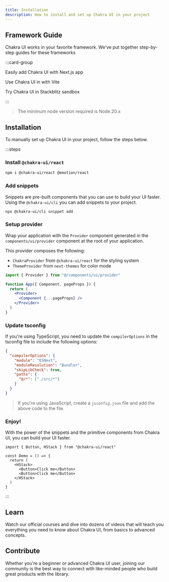 ```yaml
---
title: Installation
description: How to install and set up Chakra UI in your project
---
```


## Framework Guide

Chakra UI works in your favorite framework. We've put together step-by-step
guides for these frameworks

:::card-group

<Card title="Next.js" href="/docs/get-started/frameworks/next-app" icon="nextjs">

Easily add Chakra UI with Next.js app

</Card>

<Card title="Vite" href="/docs/get-started/frameworks/vite" icon="vite">

Use Chakra UI in with Vite

</Card>

<Card title="Stackblitz" href="https://stackblitz.com/edit/chakra-ui-v3" icon="stackblitz">

Try Chakra UI in Stackblitz sandbox

</Card>

:::

> The minimum node version required is Node.20.x

## Installation

To manually set up Chakra UI in your project, follow the steps below.

:::steps

### Install `@chakra-ui/react`

```bash
npm i @chakra-ui/react @emotion/react
```

### Add snippets

Snippets are pre-built components that you can use to build your UI faster.
Using the `@chakra-ui/cli` you can add snippets to your project.

```bash
npx @chakra-ui/cli snippet add
```

### Setup provider

Wrap your application with the `Provider` component generated in the
`components/ui/provider` component at the root of your application.

This provider composes the following:

- `ChakraProvider` from `@chakra-ui/react` for the styling system
- `ThemeProvider` from `next-themes` for color mode

```jsx
import { Provider } from "@/components/ui/provider"

function App({ Component, pageProps }) {
  return (
    <Provider>
      <Component {...pageProps} />
    </Provider>
  )
}
```

### Update tsconfig

If you're using TypeScript, you need to update the `compilerOptions` in the
tsconfig file to include the following options:

```json
{
  "compilerOptions": {
    "module": "ESNext",
    "moduleResolution": "Bundler",
    "skipLibCheck": true,
    "paths": {
      "@/*": ["./src/*"]
    }
  }
}
```

> If you're using JavaScript, create a `jsconfig.json` file and add the above
> code to the file.

### Enjoy!

With the power of the snippets and the primitive components from Chakra UI, you
can build your UI faster.

```tsx
import { Button, HStack } from "@chakra-ui/react"

const Demo = () => {
  return (
    <HStack>
      <Button>Click me</Button>
      <Button>Click me</Button>
    </HStack>
  )
}
```

:::

## Learn

Watch our official courses and dive into dozens of videos that will teach you
everything you need to know about Chakra UI, from basics to advanced concepts.

## Contribute

Whether you're a beginner or advanced Chakra UI user, joining our community is
the best way to connect with like-minded people who build great products with
the library.
